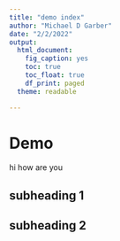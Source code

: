 ```yaml
---
title: "demo index"
author: "Michael D Garber"
date: "2/2/2022"
output:
  html_document:
    fig_caption: yes
    toc: true
    toc_float: true
    df_print: paged
  theme: readable

---
```

# Demo
hi how are you

## subheading 1

## subheading 2
